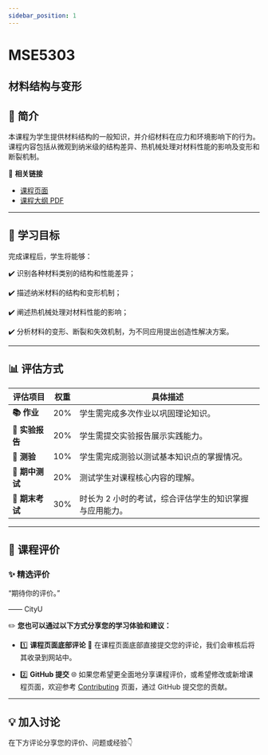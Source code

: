```yaml
---
sidebar_position: 1
---
```


# MSE5303
## 材料结构与变形

## **📘 简介**
本课程为学生提供材料结构的一般知识，并介绍材料在应力和环境影响下的行为。课程内容包括从微观到纳米级的结构差异、热机械处理对材料性能的影响及变形和断裂机制。

🔗 **相关链接**
- [课程页面](https://www.cityu.edu.hk/catalogue/pg/202425/course/MSE5303.htm)
- [课程大纲 PDF](https://www.cityu.edu.hk/catalogue/pg/202425/course/MSE5303.pdf)

---

## **🎯 学习目标**

完成课程后，学生将能够：

✔️ 识别各种材料类别的结构和性能差异；

✔️ 描述纳米材料的结构和变形机制；

✔️ 阐述热机械处理对材料性能的影响；

✔️ 分析材料的变形、断裂和失效机制，为不同应用提出创造性解决方案。

---

## **📊 评估方式**

| **评估项目**          | **权重** | **具体描述**                                                                                       |
|----------------------|---------|---------------------------------------------------------------------------------------------------|
| **📚 作业**           | 20%     | 学生需完成多次作业以巩固理论知识。                                                                 |
| **📝 实验报告**        | 20%     | 学生需提交实验报告展示实践能力。                                                                    |
| **📖 测验**            | 10%     | 学生需完成测验以测试基本知识点的掌握情况。                                                         |
| **📖 期中测试**        | 20%     | 测试学生对课程核心内容的理解。                                                                      |
| **📖 期末考试**        | 30%     | 时长为 2 小时的考试，综合评估学生的知识掌握与应用能力。                                             |

---

## **💬 课程评价**

### ✨ **精选评价**
<div className={commentStyles.commentBox}>
    <p className={commentStyles.commentText}>
        “期待你的评价。”
    </p>
    <p className={commentStyles.commentAuthor}>—— CityU</p>
</div>

✏️ **您也可以通过以下方式分享您的学习体验和建议：**

- 1️⃣ **课程页面底部评论**
💬 在课程页面底部直接提交您的评论，我们会审核后将其收录到网站中。

- 2️⃣ **GitHub 提交**
🌐 如果您希望更全面地分享课程评价，或希望修改或新增课程页面，欢迎参考 [Contributing](https://penjc.github.io/cityU-navigator/contributing) 页面，通过 GitHub 提交您的贡献。

---

## **💡 加入讨论**

在下方评论分享您的评价、问题或经验👇
<Utterances />